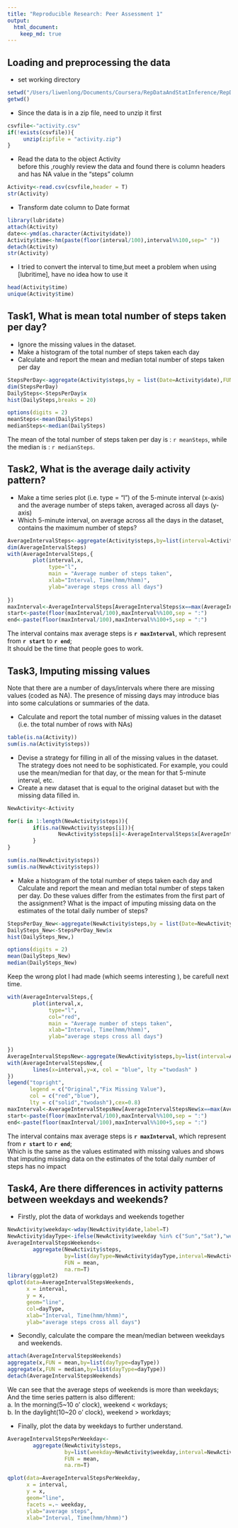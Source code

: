```yaml
---
title: "Reproducible Research: Peer Assessment 1"
output: 
  html_document:
    keep_md: true
---
```

## Loading and preprocessing the data
- set working directory
```r
setwd("/Users/liwenlong/Documents/Coursera/RepDataAndStatInference/RepData_PeerAssessment1")
getwd()
```
- Since the data is in a zip file, need to unzip it first
```r
csvfile<-"activity.csv"
if(!exists(csvfile)){
     unzip(zipfile = "activity.zip")   
}
```
- Read the data to the object Activity  
  before this ,roughly review the data and found there is column headers and has NA value in the "steps" column
```r
Activity<-read.csv(csvfile,header = T)
str(Activity)
```
- Transform date column to Date format
```r
library(lubridate)
attach(Activity)
date<<-ymd(as.character(Activity$date))
Activity$time<-hm(paste(floor(interval/100),interval%%100,sep=" "))
detach(Activity)
str(Activity)
```
- I tried to convert the interval to time,but meet a problem when using [lubritime], have no idea how to use it
```r
head(Activity$time)
unique(Activity$time)

```

## Task1, What is mean total number of steps taken per day?
  - Ignore the missing values in the dataset.
  - Make a histogram of the total number of steps taken each day
  - Calculate and report the mean and median total number of steps taken per day
```r
StepsPerDay<-aggregate(Activity$steps,by = list(Date=Activity$date),FUN = sum,na.rm=T)
dim(StepsPerDay)
DailySteps<-StepsPerDay$x
hist(DailySteps,breaks = 20)

options(digits = 2)
meanSteps<-mean(DailySteps)
medianSteps<-median(DailySteps)
```
The mean of the total number of steps taken per day is : `r meanSteps`, while the median is : `r medianSteps`. 

## Task2, What is the average daily activity pattern?
- Make a time series plot (i.e. type = "l") of the 5-minute interval (x-axis) and the average number of steps taken, averaged across all days (y-axis)
- Which 5-minute interval, on average across all the days in the dataset, contains the maximum number of steps?
```r
AverageIntervalSteps<-aggregate(Activity$steps,by=list(interval=Activity$interval),FUN= mean, na.rm=T)
dim(AverageIntervalSteps)
with(AverageIntervalSteps,{
        plot(interval,x,
             type="l",
             main = "Average number of steps taken",
             xlab="Interval, Time(hmm/hhmm)",
             ylab="average steps cross all days")
                
})
maxInterval<-AverageIntervalSteps[AverageIntervalSteps$x==max(AverageIntervalSteps$x),"interval"]
start<-paste(floor(maxInterval/100),maxInterval%%100,sep = ":")
end<-paste(floor(maxInterval/100),maxInterval%%100+5,sep = ":")
```
The interval contains max average steps is **`r maxInterval`**, which represent from **`r start`**  to **`r end`**;  
It should be the time that people goes to work. 

## Task3, Imputing missing values
Note that there are a number of days/intervals where there are missing values (coded as NA). The presence of missing days may introduce bias into some calculations or summaries of the data.  

- Calculate and report the total number of missing values in the dataset (i.e. the total number of rows with NAs)
```r
table(is.na(Activity))
sum(is.na(Activity$steps))
```
- Devise a strategy for filling in all of the missing values in the dataset. The strategy does not need to be sophisticated. For example, you could use the mean/median for that day, or the mean for that 5-minute interval, etc.
- Create a new dataset that is equal to the original dataset but with the missing data filled in.
```r
NewActivity<-Activity

for(i in 1:length(NewActivity$steps)){
        if(is.na(NewActivity$steps[i])){
                NewActivity$steps[i]<-AverageIntervalSteps$x[AverageIntervalSteps$interval==NewActivity$interval[i]]
        }
}

sum(is.na(NewActivity$steps))
sum(is.na(NewActivity$steps))
```
- Make a histogram of the total number of steps taken each day and Calculate and report the mean and median total number of steps taken per day. Do these values differ from the estimates from the first part of the assignment? What is the impact of imputing missing data on the estimates of the total daily number of steps?
```r
StepsPerDay_New<-aggregate(NewActivity$steps,by = list(Date=NewActivity$date),FUN = sum,na.rm=T)
DailySteps_New<-StepsPerDay_New$x
hist(DailySteps_New,)

options(digits = 2)
mean(DailySteps_New)
median(DailySteps_New)
```
Keep the wrong plot I had made (which seems interesting ), be carefull next time.
```r
with(AverageIntervalSteps,{
        plot(interval,x,
             type="l",
             col="red",
             main = "Average number of steps taken",
             xlab="Interval, Time(hmm/hhmm)",
             ylab="average steps cross all days")
                
})
AverageIntervalStepsNew<-aggregate(NewActivity$steps,by=list(interval=Activity$interval),FUN= mean, na.rm=T)
with(AverageIntervalStepsNew,{
        lines(x=interval,y=x, col = "blue", lty ="twodash" )
})
legend("topright", 
       legend = c("Original","Fix Missing Value"), 
       col = c("red","blue"), 
       lty = c("solid","twodash"),cex=0.8)
maxInterval<-AverageIntervalStepsNew[AverageIntervalStepsNew$x==max(AverageIntervalStepsNew$x),"interval"]
start<-paste(floor(maxInterval/100),maxInterval%%100,sep = ":")
end<-paste(floor(maxInterval/100),maxInterval%%100+5,sep = ":")
```
The interval contains max average steps is **`r maxInterval`**, which represent from **`r start`**  to **`r end`**;  
Which is the same as the values estimated with missing values and shows that imputing missing data on the estimates of the total daily number of steps has no impact

## Task4, Are there differences in activity patterns between weekdays and weekends?
- Firstly, plot the data of workdays and weekends together
```r
NewActivity$weekday<-wday(NewActivity$date,label=T)
NewActivity$dayType<-ifelse(NewActivity$weekday %in% c("Sun","Sat"),"weekends","workday")
AverageIntervalStepsWeekends<-
        aggregate(NewActivity$steps,
                  by=list(dayType=NewActivity$dayType,interval=NewActivity$interval),
                  FUN = mean,
                  na.rm=T)
library(ggplot2)
qplot(data=AverageIntervalStepsWeekends,
      x = interval,
      y = x,
      geom="line",
      col=dayType,
      xlab="Interval, Time(hmm/hhmm)",
      ylab="average steps cross all days")
```

- Secondly, calculate the compare the mean/median between weekdays and weekends.
```r
attach(AverageIntervalStepsWeekends)
aggregate(x,FUN = mean,by=list(dayType=dayType))
aggregate(x,FUN = median,by=list(dayType=dayType))
detach(AverageIntervalStepsWeekends)
```

We can see that the average steps of weekends is more than weekdays;  
And the time series pattern is also different:  
 a. In the morning(5~10 o' clock), weekend < workdays;  
 b. In the daylight(10~20 o' clock), weekend > workdays;

- Finally, plot the data by weekdays to further understand.
```r
AverageIntervalStepsPerWeekday<-
        aggregate(NewActivity$steps,
                  by=list(weekday=NewActivity$weekday,interval=NewActivity$interval),
                  FUN = mean,
                  na.rm=T)

qplot(data=AverageIntervalStepsPerWeekday,
      x = interval,
      y = x, 
      geom="line",
      facets =.~ weekday, 
      ylab="average steps",
      xlab="Interval, Time(hmm/hhmm)")
```

